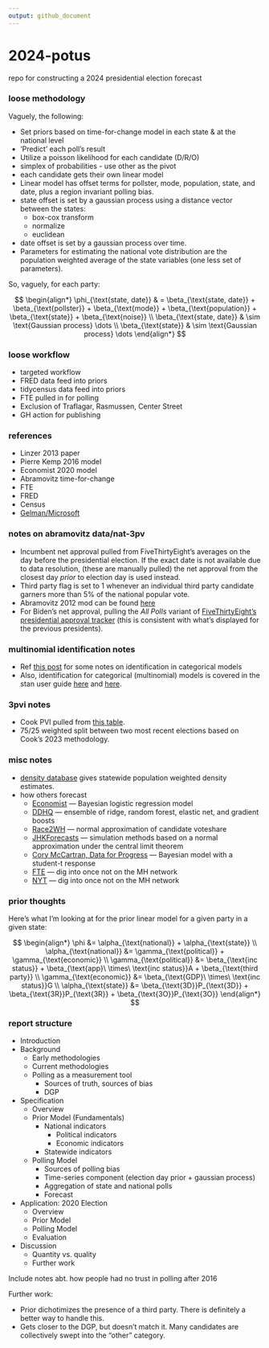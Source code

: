 ```yaml
---
output: github_document
---
```


# 2024-potus
repo for constructing a 2024 presidential election forecast

### loose methodology

Vaguely, the following:

* Set priors based on time-for-change model in each state & at the national level
* 'Predict' each poll's result
* Utilize a poisson likelihood for each candidate (D/R/O)
* simplex of probabilities - use other as the pivot
* each candidate gets their own linear model
* Linear model has offset terms for pollster, mode, population, state, and date, plus a region invariant polling bias.
* state offset is set by a gaussian process using a distance vector between the states:
  * box-cox transform
  * normalize
  * euclidean 
* date offset is set by a gaussian process over time.
* Parameters for estimating the national vote distribution are the population weighted average of the state variables (one less set of parameters).

So, vaguely, for each party:

$$
\begin{align*}
\phi_{\text{state, date}} & = \beta_{\text{state, date}} + \beta_{\text{pollster}} + \beta_{\text{mode}} + \beta_{\text{population}} + \beta_{\text{state}} + \beta_{\text{noise}} \\
\beta_{\text{state, date}} & \sim \text{Gaussian process} \dots \\
\beta_{\text{state}} & \sim \text{Gaussian process} \dots
\end{align*}
$$

### loose workflow

* targeted workflow
* FRED data feed into priors
* tidycensus data feed into priors
* FTE pulled in for polling
* Exclusion of Traflagar, Rasmussen, Center Street 
* GH action for publishing

### references

* Linzer 2013 paper
* Pierre Kemp 2016 model
* Economist 2020 model
* Abramovitz time-for-change
* FTE
* FRED
* Census
* [Gelman/Microsoft](https://www.microsoft.com/en-us/research/wp-content/uploads/2016/04/forecasting-with-nonrepresentative-polls.pdf)

### notes on abramovitz data/nat-3pv

* Incumbent net approval pulled from FiveThirtyEight's averages on the day before the presidential election. If the exact date is not available due to data resolution, (these are manually pulled) the net approval from the closest day *prior* to election day is used instead.
* Third party flag is set to 1 whenever an individual third party candidate garners more than 5% of the national popular vote.
* Abramovitz 2012 mod can be found [here](https://www.washingtonpost.com/blogs/ezra-klein/files/2012/08/abramowitz.pdf)
* For Biden's net approval, pulling the *All Polls* variant of [FiveThirtyEight's presidential approval tracker](https://projects.fivethirtyeight.com/biden-approval-rating/?cid=rrpromo) (this is consistent with what's displayed for the previous presidents).

### multinomial identification notes 

* Ref [this post](https://eleafeit.com/posts/2021-05-23-parameterization-of-multinomial-logit-models-in-stan/) for some notes on identification in categorical models
* Also, identification for categorical (multinomial) models is covered in the stan user guide [here](https://mc-stan.org/docs/stan-users-guide/multi-logit.html) and [here](https://mc-stan.org/docs/stan-users-guide/parameterizing-centered-vectors.html). 

### 3pvi notes

* Cook PVI pulled from [this table](https://www.cookpolitical.com/cook-pvi/2022-partisan-voting-index/state-map-and-list).
* 75/25 weighted split between two most recent elections based on Cook's 2023 methodology.

### misc notes

* [density database](https://densitydb.github.io/) gives statewide population weighted density estimates.
* how others forecast
  * [Economist](https://github.com/TheEconomist/us-potus-model/tree/master) --- Bayesian logistic regression model
  * [DDHQ](https://forecast.decisiondeskhq.com/methodology) --- ensemble of ridge, random forest, elastic net, and gradient boosts
  * [Race2WH](https://twitter.com/loganr2wh/status/1575673680364859392) --- normal approximation of candidate voteshare
  * [JHKForecasts](https://projects.jhkforecasts.com/presidential-forecast/forecast_methodology) --- simulation methods based on a normal approximation under the central limit theorem
  * [Cory McCartran, Data for Progress](https://github.com/CoryMcCartan/midterms-22) --- Bayesian model with a student-t response
  * [FTE](https://fivethirtyeight.com/features/how-fivethirtyeights-2020-presidential-forecast-works-and-whats-different-because-of-covid-19/) --- dig into once not on the MH network
  * [NYT](https://www.nytimes.com/interactive/2016/upshot/presidential-polls-forecast.html) --- dig into once not on the MH network
  
### prior thoughts

Here's what I'm looking at for the prior linear model for a given party in a given state:

$$
\begin{align*}
\phi &= \alpha_{\text{national}} + \alpha_{\text{state}} \\
\alpha_{\text{national}} &= \gamma_{\text{political}} + \gamma_{\text{economic}} \\
\gamma_{\text{political}} &= \beta_{\text{inc status}} + \beta_{\text{app}\ \times\ \text{inc status}}A + \beta_{\text{third party}} \\
\gamma_{\text{economic}} &= \beta_{\text{GDP}\ \times\ \text{inc status}}G \\
\alpha_{\text{state}} &= \beta_{\text{3D}}P_{\text{3D}} + \beta_{\text{3R}}P_{\text{3R}} + \beta_{\text{3O}}P_{\text{3O}}
\end{align*}
$$

### report structure

* Introduction
* Background
  * Early methodologies
  * Current methodologies
  * Polling as a measurement tool
    * Sources of truth, sources of bias
    * DGP
* Specification
  * Overview
  * Prior Model (Fundamentals)
    * National indicators
      * Political indicators
      * Economic indicators
    * Statewide indicators
  * Polling Model
    * Sources of polling bias
    * Time-series component (election day prior + gaussian process)
    * Aggregation of state and national polls
    * Forecast
* Application: 2020 Election
  * Overview
  * Prior Model
  * Polling Model
  * Evaluation
* Discussion
  * Quantity vs. quality
  * Further work
  
Include notes abt. how people had no trust in polling after 2016

Further work:

* Prior dichotimizes the presence of a third party. There is definitely a better way to handle this.
* Gets closer to the DGP, but doesn't match it. Many candidates are collectively swept into the "other" category.

